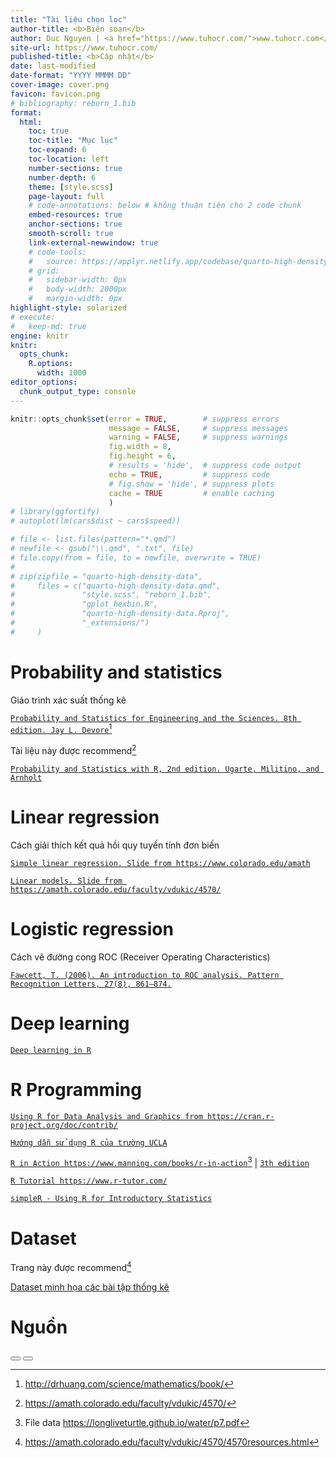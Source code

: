 ```yaml
---
title: "Tài liệu chọn lọc"
author-title: <b>Biên soạn</b>
author: Duc Nguyen | <a href="https://www.tuhocr.com/">www.tuhocr.com</a>
site-url: https://www.tuhocr.com/
published-title: <b>Cập nhật</b> 
date: last-modified
date-format: "YYYY MMMM DD"
cover-image: cover.png
favicon: favicon.png
# bibliography: reborn_1.bib
format:
  html:
    toc: true
    toc-title: "Mục lục"
    toc-expand: 6
    toc-location: left
    number-sections: true
    number-depth: 6
    theme: [style.scss]
    page-layout: full
    # code-annotations: below # không thuận tiện cho 2 code chunk
    embed-resources: true
    anchor-sections: true
    smooth-scroll: true
    link-external-newwindow: true
    # code-tools:
    #   source: https://applyr.netlify.app/codebase/quarto-high-density-data/quarto-high-density-data.txt
    # grid:
    #   sidebar-width: 0px
    #   body-width: 2000px
    #   margin-width: 0px
highlight-style: solarized
# execute: 
#   keep-md: true
engine: knitr
knitr:
  opts_chunk:
    R.options:
      width: 1000
editor_options: 
  chunk_output_type: console
---
```


```r
knitr::opts_chunk$set(error = TRUE,        # suppress errors
                      message = FALSE,     # suppress messages
                      warning = FALSE,     # suppress warnings
                      fig.width = 8,
                      fig.height = 6,
                      # results = 'hide',  # suppress code output
                      echo = TRUE,         # suppress code
                      # fig.show = 'hide', # suppress plots
                      cache = TRUE         # enable caching
                      )        
# library(ggfortify)
# autoplot(lm(cars$dist ~ cars$speed))

# file <- list.files(pattern="*.qmd")
# newfile <- gsub("\\.qmd", ".txt", file)
# file.copy(from = file, to = newfile, overwrite = TRUE)
# 
# zip(zipfile = "quarto-high-density-data", 
#     files = c("quarto-high-density-data.qmd", 
#               "style.scss", "reborn_1.bib",
#               "gplot_hexbin.R",
#               "quarto-high-density-data.Rproj", 
#               "_extensions/")
#     )
```

<!-- https://github.com/shafayetShafee/downloadthis -->

<!-- https://icons.getbootstrap.com/?q=file -->

<!-- <a href="https://www.tuhocr.com/register" target="_blank" class="btn btn-success" role="button"> <i class="bi bi-person-lines-fill"></i> Register</a> {{< downloadthis quarto-high-density-data.zip dname="quarto-high-density-data" label="RStudio project" icon=file-zip type=primary >}} <a href="https://applyr.netlify.app/codebase/quarto-high-density-data/quarto-high-density-data.txt" target="_blank" class="btn btn-warning" role="button"> <i class="bi bi-file-code"></i> Source</a> <a href="https://applyr.netlify.app/codebase/quarto-high-density-data/quarto-high-density-data.html" target="_blank" class="btn btn-info" role="button"> <i class="bi bi-filetype-html"></i> Web</a>   -->

<!-- [**Để phóng lớn hình ảnh, bạn right-click vào hình chọn *Open image in new tab*.**]{style="color:#006600"} -->

# Probability and statistics

Giáo trình xác suất thống kê

[`Probability and Statistics for Engineering and the Sciences. 8th edition. Jay L. Devore`](https://longliveturtle.github.io/water/p4.pdf)[^1]

Tài liệu này được recommend[^2]

[`Probability and Statistics with R, 2nd edition. Ugarte, Militino, and Arnholt`](https://longliveturtle.github.io/water/p6.pdf)

# Linear regression

Cách giải thích kết quả hồi quy tuyến tính đơn biến

[`Simple linear regression. Slide from https://www.colorado.edu/amath`](https://longliveturtle.github.io/water/p2.pdf)

[`Linear models. Slide from https://amath.colorado.edu/faculty/vdukic/4570/`](https://longliveturtle.github.io/water/p3.pdf)

# Logistic regression

Cách vẽ đường cong ROC (Receiver Operating Characteristics)

[`Fawcett, T. (2006). An introduction to ROC analysis. Pattern Recognition Letters, 27(8), 861–874.`](https://longliveturtle.github.io/water/p1.pdf)

# Deep learning

[`Deep learning in R`](https://www.r-tutor.com/deep-learning/introduction)

# R Programming

[`Using R for Data Analysis and Graphics from https://cran.r-project.org/doc/contrib/`](https://longliveturtle.github.io/water/p5.pdf)

[`Hướng dẫn sử dụng R của trường UCLA`](https://stats.oarc.ucla.edu/r/)

[`R in Action https://www.manning.com/books/r-in-action`](https://longliveturtle.github.io/water/p8.pdf)[^3] | [`3th edition`](https://longliveturtle.github.io/water/p9.pdf)

[`R Tutorial https://www.r-tutor.com/`](https://www.r-tutor.com/elementary-statistics)

[`simpleR - Using R for Introductory Statistics`](https://longliveturtle.github.io/water/p10.pdf)

# Dataset

Trang này được recommend[^4]

[Dataset minh họa các bài tập thống kê](http://www.statsci.org/datasets.html)

# Nguồn

[^1]: <http://drhuang.com/science/mathematics/book/>

[^2]: <https://amath.colorado.edu/faculty/vdukic/4570/>

[^3]: File data <https://longliveturtle.github.io/water/p7.pdf>

[^4]: <https://amath.colorado.edu/faculty/vdukic/4570/4570resources.html>

<!-- top -->

<button id="scrollBtnTop">
      <span><i class="bi bi-arrow-up"></i></span>
</button>

<script>  
;(()=>{
   var lastPos = 0, scrollToPos = document.body.scrollHeight;

   scrollBtnTop.addEventListener("click", () => scrollTo(scrollToPos, 0));
 
})();  
</script>

<!-- bottom -->

<button id="scrollBtn">
      <span><i class="bi bi-arrow-down"></i></span>
</button>

<script>  
;(()=>{
   var lastPos = 0, scrollToPos = document.body.scrollHeight;

   scrollBtn.addEventListener("click", () => scrollTo(0, scrollToPos));

})();  
</script>





